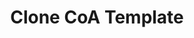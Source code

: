 ---
title: "Clone CoA Template"
openapi: "POST /v0/platform-gl/coa-templates/{coa_template_id}/clone"
description: "Clone a Chart of Accounts template with all its ledgers templates."
---